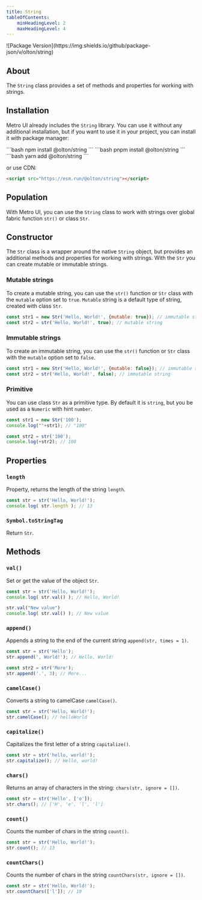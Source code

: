 ```yaml
---
title: String
tableOfContents:
    minHeadingLevel: 2
    maxHeadingLevel: 4
---
```



<div style="display: flex; justify-content: flex-end; align-items: center; gap: 10px;">
    <GithubButton user="olton" repo="string" style="margin-right: auto;"/>
    ![Package Version](https://img.shields.io/github/package-json/v/olton/string)
</div>


<Leader content="Metro UI provides a set of methods and properties for working with Strings."/>

## About

The `String` class provides a set of methods and properties for working with strings.

## Installation
Metro UI already includes the `String` library. 
You can use it without any additional installation, but if you want to use it in your project, you can install it with package manager:

<Tabs>
    <TabItem label="npm" icon="seti:npm">
        ```bash
        npm install @olton/string
        ```
    </TabItem>
    <TabItem label="pnpm" icon="pnpm">
        ```bash
        pnpm install @olton/string
        ```
    </TabItem>
    <TabItem label="yarm" icon="seti:yarn">
        ```bash
        yarn add @olton/string
        ```
    </TabItem>
</Tabs>

or use CDN:

```html
<script src="https://esm.run/@olton/string"></script>
```

## Population

With Metro UI, you can use the `String` class to work with strings over global fabric function `str()` or class `Str`.

## Constructor

The `Str` class is a wrapper around the native `String` object, but provides an additional methods and properties for working with strings.
With the `Str` you can create mutable or immutable strings.

### Mutable strings <Badge text="default" variant="tip"/>

To create a mutable string, you can use the `str()` function or `Str` class with the `mutable` option set to `true`.
`Mutable` string is a default type of string, created with class `Str`.

```js
const str1 = new Str('Hello, World!', {mutable: true}); // immutable string
const str2 = str('Hello, World!', true); // mutable string
```

### Immutable strings

To create an immutable string, you can use the `str()` function or `Str` class with the `mutable` option set to `false`.

```js
const str1 = new Str('Hello, World!', {mutable: false}); // immutable string
const str2 = str('Hello, World!', false); // immutable string
```

### Primitive

You can use class `Str` as a primitive type. By default it is `string`, but you be used as a `Numeric` with hint `number`.

```js
const str1 = new Str('100');
console.log(""+str1); // "100"

const str2 = str('100');
console.log(+str2); // 100
```

## Properties

### `length`

Property, returns the length of the string `length`.

```js
const str = str('Hello, World!');
console.log( str.length ); // 13
```

### `Symbol.toStringTag`

Return `Str`.

## Methods

### `val()`

Set or get the value of the object `Str`.

```js
const str = str('Hello, World!');
console.log( str.val() ); // Hello, World!

str.val("New value")
console.log( str.val() ); // New value
```

### `append()`

Appends a string to the end of the current string `append(str, times = 1)`.

```js
const str = str('Hello');
str.append(', World!'); // Hello, World!

const str2 = str('More');
str.append('.', 3); // More...
```

### `camelCase()`

Converts a string to camelCase `camelCase()`.

```js
const str = str('Hello, World!');
str.camelCase(); // helloWorld
```

### `capitalize()`

Capitalizes the first letter of a string `capitalize()`.

```js
const str = str('hello, world!');
str.capitalize(); // Hello, world!
```

### `chars()`

Returns an array of characters in the string: `chars(str, ignore = [])`.

```js
const str = str('Hello', ['o']);
str.chars(); // ['H', 'e', 'l', 'l']
```

### `count()`

Counts the number of chars in the string `count()`.

```js
const str = str('Hello, World!');
str.count(); // 13
```

### `countChars()`

Counts the number of chars in the string `countChars(str, ignore = [])`.

```js
const str = str('Hello, World!');
str.countChars(['l']); // 10
```




